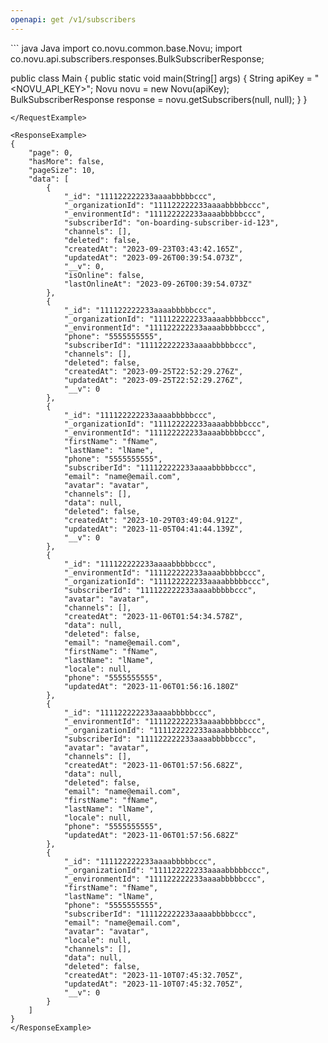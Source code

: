 ```yaml
---
openapi: get /v1/subscribers
---
```


<Snippet file="apikey-warning.mdx" />

<RequestExample>
``` java Java
import co.novu.common.base.Novu;
import co.novu.api.subscribers.responses.BulkSubscriberResponse;

public class Main {
   public static void main(String[] args) {
        String apiKey = "<NOVU_API_KEY>";
        Novu novu = new Novu(apiKey);
        BulkSubscriberResponse response = novu.getSubscribers(null, null);
    }
}
```
</RequestExample>

<ResponseExample>
{
    "page": 0,
    "hasMore": false,
    "pageSize": 10,
    "data": [
        {
            "_id": "111122222233aaaabbbbbccc",
            "_organizationId": "111122222233aaaabbbbbccc",
            "_environmentId": "111122222233aaaabbbbbccc",
            "subscriberId": "on-boarding-subscriber-id-123",
            "channels": [],
            "deleted": false,
            "createdAt": "2023-09-23T03:43:42.165Z",
            "updatedAt": "2023-09-26T00:39:54.073Z",
            "__v": 0,
            "isOnline": false,
            "lastOnlineAt": "2023-09-26T00:39:54.073Z"
        },
        {
            "_id": "111122222233aaaabbbbbccc",
            "_organizationId": "111122222233aaaabbbbbccc",
            "_environmentId": "111122222233aaaabbbbbccc",
            "phone": "5555555555",
            "subscriberId": "111122222233aaaabbbbbccc",
            "channels": [],
            "deleted": false,
            "createdAt": "2023-09-25T22:52:29.276Z",
            "updatedAt": "2023-09-25T22:52:29.276Z",
            "__v": 0
        },
        {
            "_id": "111122222233aaaabbbbbccc",
            "_organizationId": "111122222233aaaabbbbbccc",
            "_environmentId": "111122222233aaaabbbbbccc",
            "firstName": "fName",
            "lastName": "lName",
            "phone": "5555555555",
            "subscriberId": "111122222233aaaabbbbbccc",
            "email": "name@email.com",
            "avatar": "avatar",
            "channels": [],
            "data": null,
            "deleted": false,
            "createdAt": "2023-10-29T03:49:04.912Z",
            "updatedAt": "2023-11-05T04:41:44.139Z",
            "__v": 0
        },
        {
            "_id": "111122222233aaaabbbbbccc",
            "_environmentId": "111122222233aaaabbbbbccc",
            "_organizationId": "111122222233aaaabbbbbccc",
            "subscriberId": "111122222233aaaabbbbbccc",
            "avatar": "avatar",
            "channels": [],
            "createdAt": "2023-11-06T01:54:34.578Z",
            "data": null,
            "deleted": false,
            "email": "name@email.com",
            "firstName": "fName",
            "lastName": "lName",
            "locale": null,
            "phone": "5555555555",
            "updatedAt": "2023-11-06T01:56:16.180Z"
        },
        {
            "_id": "111122222233aaaabbbbbccc",
            "_environmentId": "111122222233aaaabbbbbccc",
            "_organizationId": "111122222233aaaabbbbbccc",
            "subscriberId": "111122222233aaaabbbbbccc",
            "avatar": "avatar",
            "channels": [],
            "createdAt": "2023-11-06T01:57:56.682Z",
            "data": null,
            "deleted": false,
            "email": "name@email.com",
            "firstName": "fName",
            "lastName": "lName",
            "locale": null,
            "phone": "5555555555",
            "updatedAt": "2023-11-06T01:57:56.682Z"
        },
        {
            "_id": "111122222233aaaabbbbbccc",
            "_organizationId": "111122222233aaaabbbbbccc",
            "_environmentId": "111122222233aaaabbbbbccc",
            "firstName": "fName",
            "lastName": "lName",
            "phone": "5555555555",
            "subscriberId": "111122222233aaaabbbbbccc",
            "email": "name@email.com",
            "avatar": "avatar",
            "locale": null,
            "channels": [],
            "data": null,
            "deleted": false,
            "createdAt": "2023-11-10T07:45:32.705Z",
            "updatedAt": "2023-11-10T07:45:32.705Z",
            "__v": 0
        }
    ]
}
</ResponseExample>